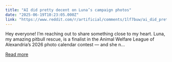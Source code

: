 ```yaml
---
title: "AI did pretty decent on Luna’s campaign photos"
date: "2025-06-19T10:23:05.000Z"
link: "https://www.reddit.com/r/artificial/comments/1lf7buw/ai_did_pretty_decent_on_lunas_campaign_photos/"
---
```


Hey everyone! I’m reaching out to share something close to my heart. Luna, my amazing pitbull rescue, is a finalist in the Animal Welfare League of Alexandria’s 2026 photo calendar contest — and she n...

[Read more](https://www.reddit.com/r/artificial/comments/1lf7buw/ai_did_pretty_decent_on_lunas_campaign_photos/)
